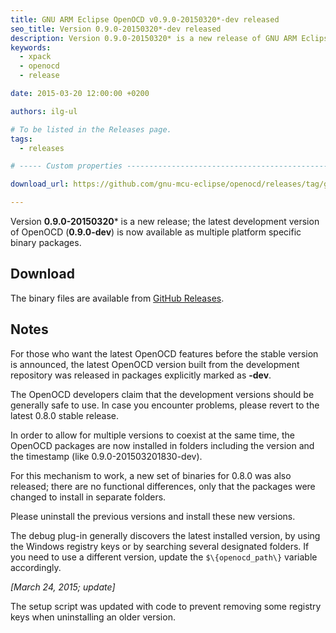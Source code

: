 ```yaml
---
title: GNU ARM Eclipse OpenOCD v0.9.0-20150320*-dev released
seo_title: Version 0.9.0-20150320*-dev released
description: Version 0.9.0-20150320* is a new release of GNU ARM Eclipse OpenOCD.
keywords:
  - xpack
  - openocd
  - release

date: 2015-03-20 12:00:00 +0200

authors: ilg-ul

# To be listed in the Releases page.
tags:
  - releases

# ----- Custom properties -----------------------------------------------------

download_url: https://github.com/gnu-mcu-eclipse/openocd/releases/tag/gae-0.9.0-20150320/

---
```



Version **0.9.0-20150320*** is a new release; the latest development version of OpenOCD (**0.9.0-dev**) is now available as multiple platform specific binary packages.

<!-- truncate -->

<PageMetadata title={frontMatter.seo_title} />

## Download

The binary files are available from <a href={frontMatter.download_url}>GitHub Releases</a>.

## Notes

For those who want the latest OpenOCD features before the stable version is announced, the latest OpenOCD version built from the development repository was released in packages explicitly marked as **-dev**.

The OpenOCD developers claim that the development versions should be generally safe to use. In case you encounter problems, please revert to the latest 0.8.0 stable release.

In order to allow for multiple versions to coexist at the same time, the OpenOCD packages are now installed in folders including the version and the timestamp (like 0.9.0-201503201830-dev).

For this mechanism to work, a new set of binaries for 0.8.0 was also released; there are no functional differences, only that the packages were changed to install in separate folders.

Please uninstall the previous versions and install these new versions.

The debug plug-in generally discovers the latest installed version, by using the Windows registry keys or by searching several designated folders. If you need to use a different version, update the `$\{openocd_path\}` variable accordingly.

_[March 24, 2015; update]_

The setup script was updated with code to prevent removing some registry keys when uninstalling an older version.
